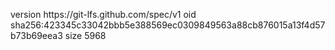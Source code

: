version https://git-lfs.github.com/spec/v1
oid sha256:423345c33042bbb5e388569ec0309849563a88cb876015a13f4d57b73b69eea3
size 5968
